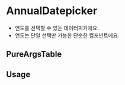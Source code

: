 
<Meta of={AnnualDatepickerStories} />

# AnnualDatepicker

- 연도를 선택할 수 있는 데이터피커에요.
- 연도는 단일 선택만 가능한 단순한 컴포넌트에요.

<Canvas of={AnnualDatepickerStories.Playground} />


## PureArgsTable

<PureArgsTable of={AnnualDatepicker} />

## Usage


